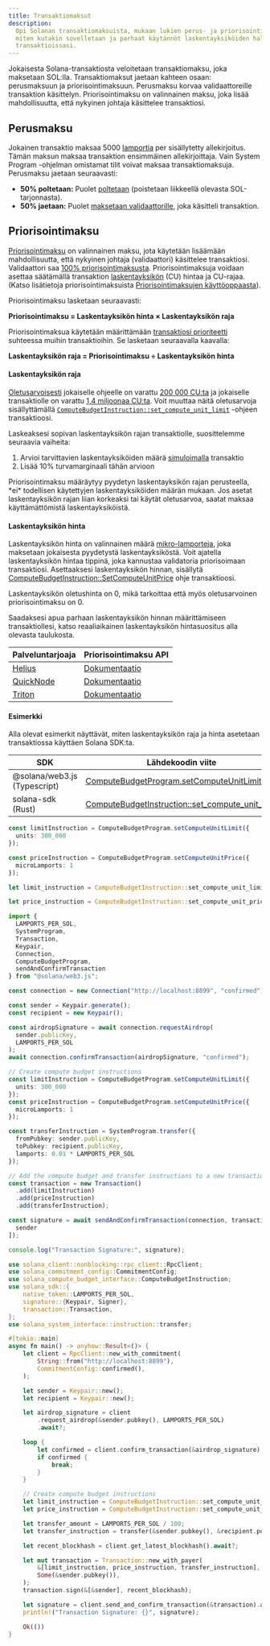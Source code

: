 ```yaml
---
title: Transaktiomaksut
description:
  Opi Solanan transaktiomaksuista, mukaan lukien perus- ja priorisointimaksut,
  miten kutakin sovelletaan ja parhaat käytännöt laskentayksiköiden hallintaan
  transaktioissasi.
---
```


Jokaisesta Solana-transaktiosta veloitetaan transaktiomaksu, joka maksetaan
SOL:lla. Transaktiomaksut jaetaan kahteen osaan: perusmaksuun ja
priorisointimaksuun. Perusmaksu korvaa validaattoreille transaktion käsittelyn.
Priorisointimaksu on valinnainen maksu, joka lisää mahdollisuutta, että nykyinen
johtaja käsittelee transaktiosi.

## Perusmaksu

Jokainen transaktio maksaa 5000
[lamportia](/docs/references/terminology#lamport) per sisällytetty
allekirjoitus. Tämän maksun maksaa transaktion ensimmäinen allekirjoittaja. Vain
System Program -ohjelman omistamat tilit voivat maksaa transaktiomaksuja.
Perusmaksu jaetaan seuraavasti:

- **50% poltetaan:** Puolet
  [poltetaan](https://github.com/anza-xyz/agave/blob/v2.1.13/sdk/fee-calculator/src/lib.rs#L70)
  (poistetaan liikkeellä olevasta SOL-tarjonnasta).
- **50% jaetaan:** Puolet
  [maksetaan validaattorille](https://github.com/anza-xyz/agave/blob/e621336acad4f5d6e5b860eaa1b074b01c99253c/runtime/src/bank/fee_distribution.rs#L58-L62),
  joka käsitteli transaktion.

## Priorisointimaksu

[Priorisointimaksu](https://github.com/anza-xyz/agave/blob/v2.2.14/compute-budget/src/compute_budget_limits.rs#L47-L48)
on valinnainen maksu, jota käytetään lisäämään mahdollisuutta, että nykyinen
johtaja (validaattori) käsittelee transaktiosi. Validaattori saa
[100% priorisointimaksusta](https://github.com/solana-foundation/solana-improvement-documents/blob/main/proposals/0096-reward-collected-priority-fee-in-entirety.md).
Priorisointimaksuja voidaan asettaa säätämällä transaktion
[laskentayksikön](/docs/references/terminology#compute-units) (CU) hintaa ja
CU-rajaa. (Katso lisätietoja priorisointimaksuista
[Priorisointimaksujen käyttöoppaasta](/developers/guides/advanced/how-to-use-priority-fees)).

Priorisointimaksu lasketaan seuraavasti:

**Priorisointimaksu = Laskentayksikön hinta × Laskentayksikön raja**

Priorisointimaksua käytetään määrittämään
[transaktiosi prioriteetti](https://github.com/anza-xyz/agave/blob/v2.2.14/core/src/banking_stage/transaction_scheduler/receive_and_buffer.rs#L646)
suhteessa muihin transaktioihin. Se lasketaan seuraavalla kaavalla:

**Laskentayksikön raja = Priorisointimaksu ÷ Laskentayksikön hinta**

#### Laskentayksikön raja

[Oletusarvoisesti](https://github.com/anza-xyz/agave/blob/v2.1.13/compute-budget/src/compute_budget.rs#L149-L197)
jokaiselle ohjeelle on varattu
[200 000 CU:ta](https://github.com/anza-xyz/agave/blob/v2.1.13/compute-budget/src/compute_budget_limits.rs#L10)
ja jokaiselle transaktiolle on varattu
[1,4 miljoonaa CU:ta](https://github.com/anza-xyz/agave/blob/v2.1.13/compute-budget/src/compute_budget_limits.rs#L14).
Voit muuttaa näitä oletusarvoja sisällyttämällä
[`ComputeBudgetInstruction::set_compute_unit_limit`](https://github.com/anza-xyz/agave/blob/v2.1.13/sdk/src/compute_budget.rs#L42-L44)
-ohjeen transaktioosi.

Laskeaksesi sopivan laskentayksikön rajan transaktiolle, suosittelemme seuraavia
vaiheita:

1. Arvioi tarvittavien laskentayksiköiden määrä
   [simuloimalla](/developers/guides/advanced/how-to-request-optimal-compute)
   transaktio
2. Lisää 10% turvamarginaali tähän arvioon

<Callout type="warn">
  Priorisointimaksu määräytyy pyydetyn laskentayksikön rajan perusteella, *ei*
  todellisen käytettyjen laskentayksiköiden määrän mukaan. Jos asetat
  laskentayksikön rajan liian korkeaksi tai käytät oletusarvoa, saatat maksaa
  käyttämättömistä laskentayksiköistä.
</Callout>

#### Laskentayksikön hinta

Laskentayksikön hinta on valinnainen määrä
[mikro-lamporteja](/docs/references/terminology#micro-lamports), joka maksetaan
jokaisesta pyydetystä laskentayksiköstä. Voit ajatella laskentayksikön hintaa
tippinä, joka kannustaa validatoria priorisoimaan transaktiosi. Asettaaksesi
laskentayksikön hinnan, sisällytä
[ComputeBudgetInstruction::SetComputeUnitPrice](https://github.com/anza-xyz/agave/blob/v2.1.13/sdk/src/compute_budget.rs#L48-L50)
ohje transaktioosi.

<Callout>
  Laskentayksikön oletushinta on 0, mikä tarkoittaa että myös oletusarvoinen
  priorisointimaksu on 0.
</Callout>

Saadaksesi apua parhaan laskentayksikön hinnan määrittämiseen transaktiollesi,
katso reaaliaikainen laskentayksikön hintasuositus alla olevasta taulukosta.

| Palveluntarjoaja                        | Priorisointimaksu API                                                             |
| --------------------------------------- | --------------------------------------------------------------------------------- |
| [Helius](https://www.helius.dev/)       | [Dokumentaatio](https://docs.helius.dev/solana-apis/priority-fee-api)             |
| [QuickNode](https://www.quicknode.com/) | [Dokumentaatio](https://marketplace.quicknode.com/add-on/solana-priority-fee)     |
| [Triton](https://triton.one/)           | [Dokumentaatio](https://docs.triton.one/chains/solana/improved-priority-fees-api) |

#### Esimerkki

Alla olevat esimerkit näyttävät, miten laskentayksikön raja ja hinta asetetaan
transaktiossa käyttäen Solana SDK:ta.

| SDK                          | Lähdekoodin viite                                                                                                                                |
| ---------------------------- | ------------------------------------------------------------------------------------------------------------------------------------------------ |
| @solana/web3.js (Typescript) | [ComputeBudgetProgram.setComputeUnitLimit](https://github.com/solana-foundation/solana-web3.js/blob/v1.98.0/src/programs/compute-budget.ts#L218) |
| solana-sdk (Rust)            | [ComputeBudgetInstruction::set_compute_unit_limit](https://github.com/anza-xyz/agave/blob/v2.1.13/sdk/src/compute_budget.rs#L17-L31)             |

<CodeTabs storage="compute-budget">

```ts !! title="Typescript"
const limitInstruction = ComputeBudgetProgram.setComputeUnitLimit({
  units: 300_000
});

const priceInstruction = ComputeBudgetProgram.setComputeUnitPrice({
  microLamports: 1
});
```

```rust !! title="Rust"
let limit_instruction = ComputeBudgetInstruction::set_compute_unit_limit(300_000);

let price_instruction = ComputeBudgetInstruction::set_compute_unit_price(1);
```

</CodeTabs>

<CodeTabs storage="compute-budget" flags="r">

```ts !! title="Typescript"
import {
  LAMPORTS_PER_SOL,
  SystemProgram,
  Transaction,
  Keypair,
  Connection,
  ComputeBudgetProgram,
  sendAndConfirmTransaction
} from "@solana/web3.js";

const connection = new Connection("http://localhost:8899", "confirmed");

const sender = Keypair.generate();
const recipient = new Keypair();

const airdropSignature = await connection.requestAirdrop(
  sender.publicKey,
  LAMPORTS_PER_SOL
);
await connection.confirmTransaction(airdropSignature, "confirmed");

// Create compute budget instructions
const limitInstruction = ComputeBudgetProgram.setComputeUnitLimit({
  units: 300_000
});
const priceInstruction = ComputeBudgetProgram.setComputeUnitPrice({
  microLamports: 1
});

const transferInstruction = SystemProgram.transfer({
  fromPubkey: sender.publicKey,
  toPubkey: recipient.publicKey,
  lamports: 0.01 * LAMPORTS_PER_SOL
});

// Add the compute budget and transfer instructions to a new transaction
const transaction = new Transaction()
  .add(limitInstruction)
  .add(priceInstruction)
  .add(transferInstruction);

const signature = await sendAndConfirmTransaction(connection, transaction, [
  sender
]);

console.log("Transaction Signature:", signature);
```

```rust !! title="Rust"
use solana_client::nonblocking::rpc_client::RpcClient;
use solana_commitment_config::CommitmentConfig;
use solana_compute_budget_interface::ComputeBudgetInstruction;
use solana_sdk::{
    native_token::LAMPORTS_PER_SOL,
    signature::{Keypair, Signer},
    transaction::Transaction,
};
use solana_system_interface::instruction::transfer;

#[tokio::main]
async fn main() -> anyhow::Result<()> {
    let client = RpcClient::new_with_commitment(
        String::from("http://localhost:8899"),
        CommitmentConfig::confirmed(),
    );

    let sender = Keypair::new();
    let recipient = Keypair::new();

    let airdrop_signature = client
        .request_airdrop(&sender.pubkey(), LAMPORTS_PER_SOL)
        .await?;

    loop {
        let confirmed = client.confirm_transaction(&airdrop_signature).await?;
        if confirmed {
            break;
        }
    }

    // Create compute budget instructions
    let limit_instruction = ComputeBudgetInstruction::set_compute_unit_limit(300_000);
    let price_instruction = ComputeBudgetInstruction::set_compute_unit_price(1);

    let transfer_amount = LAMPORTS_PER_SOL / 100;
    let transfer_instruction = transfer(&sender.pubkey(), &recipient.pubkey(), transfer_amount);

    let recent_blockhash = client.get_latest_blockhash().await?;

    let mut transaction = Transaction::new_with_payer(
        &[limit_instruction, price_instruction, transfer_instruction],
        Some(&sender.pubkey()),
    );
    transaction.sign(&[&sender], recent_blockhash);

    let signature = client.send_and_confirm_transaction(&transaction).await?;
    println!("Transaction Signature: {}", signature);

    Ok(())
}
```

</CodeTabs>
